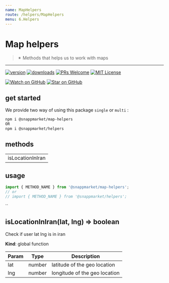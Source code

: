 ```yaml
---
name: MapHelpers
route: /helpers/MapHelpers
menu: 6.Helpers
---
```



# Map helpers
> ✴ Methods that helps us to work with maps
----

[![version](https://img.shields.io/npm/v/@snappmarket/map-helpers.svg?style=flat-square)](https://www.npmjs.com/package/@snappmarket/map-helpers)
[![downloads](https://img.shields.io/npm/dm/@snappmarket/map-helpers.svg?style=flat-square)](http://www.npmtrends.com/@snappmarket/map-helpers)
[![PRs Welcome](https://img.shields.io/badge/PRs-welcome-brightgreen.svg?style=flat-square)](http://makeapullrequest.com)
[![MIT License](https://img.shields.io/npm/l/@snappmarket/map-helpers.svg?style=flat-square)](https://github.com/snappmarket/frontend-toolbox/tree/master/packages/useDidUpdateEffect/blob/master/LICENSE.md)

[![Watch on GitHub](https://img.shields.io/github/watchers/snappmarket/frontend-toolbox.svg?style=social)](https://github.com/snappmarket/frontend-toolbox/watchers)
[![Star on GitHub](https://img.shields.io/github/stars/snappmarket/frontend-toolbox.svg?style=social)](https://github.com/snappmarket/frontend-toolbox/stargazers)

## get started 
We provide two way of using this package `single` or `multi` :
```bash
npm i @snappmarket/map-helpers
OR
npm i @snappmarket/helpers
```

## methods
|        |
| ------ |
| isLocationInIran                                                 |  

## usage 
```javascript
import { METHOD_NAME } from '@snappmarket/map-helpers';
// or 
// import { METHOD_NAME } from '@snappmarket/helpers';
```
``


<a name="isLocationInIran"></a>

## isLocationInIran(lat, lng) ⇒ boolean
Check if user lat lng is in iran

**Kind**: global function  

| Param | Type | Description |
| --- | --- | --- |
| lat | number | latitude of the geo location |
| lng | number | longitude of the geo location |

